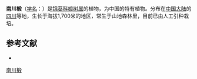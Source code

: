 {{Speciesbox
| name = 南川椴
| status = 
| status_system = 
| image =
| genus = Tilia
| species = nanchuanensis
| authority = H. T. Chang
}}

'''南川椴'''（[[学名|学名]]：{{lang|la|''Tilia nanchuanensis''}}）是[[锦葵科|锦葵科]][[椴树属|椴树属]]的植物，为中国的特有植物。分布在[[中国大陆|中国大陆]]的[[四川|四川]]等地，生长于海拔1,700米的地区，常生于山地森林里，目前已由人工引种栽培。

== 参考文献 ==
<div class="references-small">
* {{cite web| url =http://www.bioinfo.cn/db05/KmzwSpecies.php?action=view&id=22531| title =南川椴| work =《中国高等植物数据库全库》| publisher =中国科学院微生物研究所| author =昆明植物研究所| accessdate =2009-02-25| deadurl =yes| archiveurl =https://web.archive.org/web/20160305051226/http://www.bioinfo.cn/db05/KmzwSpecies.php?action=view&id=22531| archivedate =2016-03-05}}
</div>
{{Taxonbar|from=Q10907703}}

[[Category:椴树属|南川椴]]


{{植物小作品}}